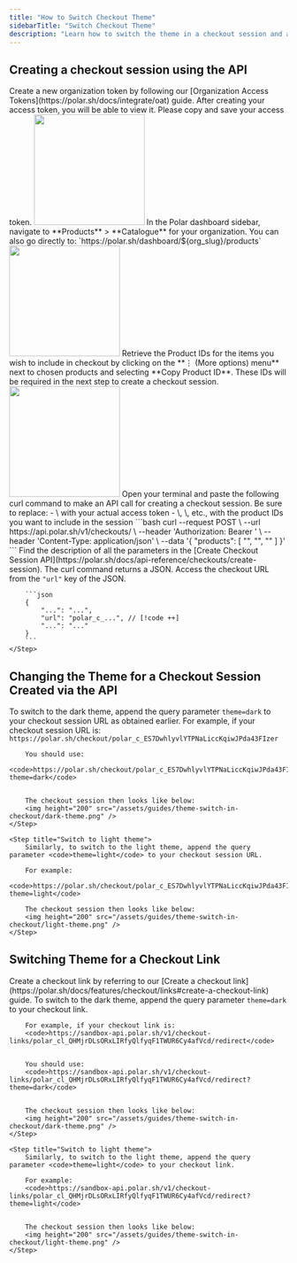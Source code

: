 ```yaml
---
title: "How to Switch Checkout Theme"
sidebarTitle: "Switch Checkout Theme"
description: "Learn how to switch the theme in a checkout session and a checkout link."
---
```


## Creating a checkout session using the API

<Steps>
    <Step title = "Create a New Token">
        Create a new organization token by following our [Organization Access Tokens](https://polar.sh/docs/integrate/oat) guide.
    </Step>
    <Step title = "Save your Access Token">
        After creating your access token, you will be able to view it. Please copy and save your access token.
        <img height="200" src="/assets/guides/theme-switch-in-checkout/access-token.png" />
    </Step>
    <Step title =  "Go to the Products Catalogue">
        In the Polar dashboard sidebar, navigate to **Products** > **Catalogue** for your organization.
        You can also go directly to:  
        `https://polar.sh/dashboard/${org_slug}/products`  
        <img height="200" src="/assets/guides/theme-switch-in-checkout/products-catalogue.png" />
    </Step>
    <Step title = "Access the product IDs for checkout">
        Retrieve the Product IDs for the items you wish to include in checkout by clicking on the **⋮ (More options) menu** next to chosen products and selecting **Copy Product ID**.  
        These IDs will be required in the next step to create a checkout session.
        <img height="200" src="/assets/guides/theme-switch-in-checkout/product-id.png" />
    </Step>
    <Step title = "Create a Checkout Session using the API">
        Open your terminal and paste the following curl command to make an API call for creating a checkout session.
        Be sure to replace:
        - \<YOUR_ACCESS_TOKEN\> with your actual access token
        - \<PRODUCT_ID_1\>, \<PRODUCT_ID_2\>, etc., with the product IDs you want to include in the session
        ```bash
        curl --request POST \
            --url https://api.polar.sh/v1/checkouts/ \
            --header 'Authorization: Bearer <YOUR_ACCESS_TOKEN>' \
            --header 'Content-Type: application/json' \
            --data '{
            "products": [
                "<Product_ID_1>",
                "<Product_ID_2>",
                "<Product_ID_3>"
            ]
        }'
        ```
    Find the description of all the parameters in the [Create Checkout Session API](https://polar.sh/docs/api-reference/checkouts/create-session).
    </Step>
    <Step title="Access the Checkout Session URL">
        The curl command returns a JSON. Access the checkout URL from the <code>"url"</code> key of the JSON.

        ```json
        {
            "...": "...",
            "url": "polar_c_...", // [!code ++]
            "...": "..."
        }
        ```
    </Step>
</Steps>

## Changing the Theme for a Checkout Session Created via the API

<Steps>
    <Step title="Switch to dark theme">
        To switch to the dark theme, append the query parameter <code>theme=dark</code> to your checkout session URL as obtained earlier. For example, if your checkout session URL is:  
        <code>https://polar.sh/checkout/polar_c_ES7DwhlyvlYTPNaLiccKqiwJPda43FIzer</code>
        

        You should use:  
        <code>https://polar.sh/checkout/polar_c_ES7DwhlyvlYTPNaLiccKqiwJPda43FIzer?theme=dark</code>  
        
        
        The checkout session then looks like below:
        <img height="200" src="/assets/guides/theme-switch-in-checkout/dark-theme.png" />
    </Step>

    <Step title="Switch to light theme">
        Similarly, to switch to the light theme, append the query parameter <code>theme=light</code> to your checkout session URL.
        
        For example:  
        <code>https://polar.sh/checkout/polar_c_ES7DwhlyvlYTPNaLiccKqiwJPda43FIzer?theme=light</code>  
        
        The checkout session then looks like below:
        <img height="200" src="/assets/guides/theme-switch-in-checkout/light-theme.png" />
    </Step>
</Steps>


## Switching Theme for a Checkout Link

<Steps>
    <Step title = "Create a checkout link">
        Create a checkout link by referring to our [Create a checkout link](https://polar.sh/docs/features/checkout/links#create-a-checkout-link) guide.
    </Step>
    <Step title="Switch to dark theme">
        To switch to the dark theme, append the query parameter <code>theme=dark</code> to your checkout link.
        
        For example, if your checkout link is:  
        <code>https://sandbox-api.polar.sh/v1/checkout-links/polar_cl_QHMjrDLsORxLIRfyQlfyqF1TWUR6Cy4afVcd/redirect</code>  
        
        
        You should use:  
        <code>https://sandbox-api.polar.sh/v1/checkout-links/polar_cl_QHMjrDLsORxLIRfyQlfyqF1TWUR6Cy4afVcd/redirect?theme=dark</code>  
        
        
        The checkout session then looks like below:
        <img height="200" src="/assets/guides/theme-switch-in-checkout/dark-theme.png" />
    </Step>

    <Step title="Switch to light theme">
        Similarly, to switch to the light theme, append the query parameter <code>theme=light</code> to your checkout link.
        
        For example:  
        <code>https://sandbox-api.polar.sh/v1/checkout-links/polar_cl_QHMjrDLsORxLIRfyQlfyqF1TWUR6Cy4afVcd/redirect?theme=light</code>  
        
        
        The checkout session then looks like below:
        <img height="200" src="/assets/guides/theme-switch-in-checkout/light-theme.png" />
    </Step>
</Steps>